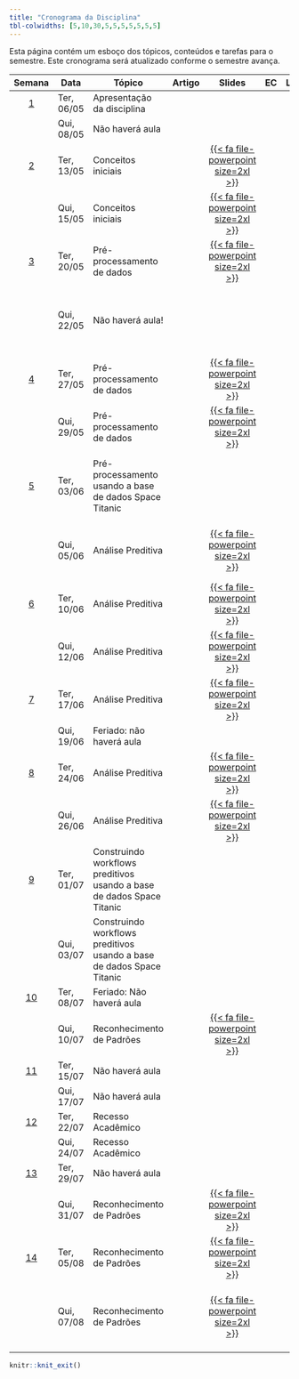 ```yaml
---
title: "Cronograma da Disciplina"
tbl-colwidths: [5,10,30,5,5,5,5,5,5,5]
---
```


Esta página contém um esboço dos tópicos, conteúdos e tarefas para o semestre. Este cronograma será atualizado conforme o semestre avança.

<!-- https://fontawesome.com/search?o=r&m=free -->
<!-- https://jpswalsh.github.io/academicons/ -->


<!-- [{{< fa file-pdf size=2xl >}}](/weeks/week-1.html#prepare){aria-label="Week 1 summary"}  |  [️](/slides/lec-1.html "Lecture slides"){aria-label="Lecture 1 slides"}  |       [{{< fa laptop-file size=2xl >}}](/ae/ae-0-movies.html "Application exercise"){aria-label="Application Exercise 0 instructions"} -->

<!-- {{< fa brands r-project size=2xl >}}  -  scripts -->
<!-- {{< fa file-powerpoint size=2xl >}}   -  slides -->
<!-- {{< fa laptop-file size=2xl >}}  -  estudo de caso -->
<!-- {{< fa file-pdf size=2xl >}}  -  artigo -->
<!-- {{< fa table size=2xl >}}  -  tabelas estatisticas -->
<!-- {{< fa file-lines size=2xl >}}  -  exercicios -->
<!-- {{< fa folder size=2xl >}}  -  material complementar -->
<!-- {{< fa list-check size=2xl >}}  -  projeto -->


::: column-screen-inset-right
| Semana | Data | Tópico | Artigo | Slides |EC |LE |Script  | MC | Projeto |
|:------:|--------|--------|:------:|:------:|:------:|:------:|:------:|:------:|:------:|
|  [1](programacao/semana-1.html)  | Ter, 06/05 | Apresentação da disciplina |  |  |  |  | | 
|  | Qui, 08/05 | Não haverá aula | |  | | | | | |
|  [2](programacao/semana-2.html)  | Ter, 13/05 | Conceitos iniciais | | [{{< fa file-powerpoint size=2xl >}}](/aulas/Conceitos%20iniciais/conceitos_iniciais.html "Conceitos iniciais"){aria-label="Conceitos iniciais"} | | | | | | 
|  | Qui, 15/05 | Conceitos iniciais | | [{{< fa file-powerpoint size=2xl >}}](/aulas/Conceitos%20iniciais/conceitos_iniciais.html#/importância-da-definição-dos-objetivos "Conceitos iniciais"){aria-label="Conceitos iniciais"} | | | | | | 
|  [3](programacao/semana-3.html)  | Ter, 20/05 | Pré-processamento de dados | | [{{< fa file-powerpoint size=2xl >}}](/aulas/Pre_processamento/pre_processamento.html#/processo-de-preparação-da-base-de-dados "Pré-processamento"){aria-label="Pré-processamento"} | | | | | | 
|                           | Qui, 22/05 | Não haverá aula! |  |   | |  |   [{{< fa brands r-project size=2xl >}}](analise_dados/data_science.html "Script análise de dados"){aria-label="Script análise de dados"} ||
|  [4](programacao/semana-4.html)  | Ter, 27/05 | Pré-processamento de dados | | [{{< fa file-powerpoint size=2xl >}}](/aulas/Pre_processamento/pre_processamento.html#/tratamento-de-valores-inconsistentes "Tratamento de valores inconsistentes"){aria-label="Tratamento de valores inconsistentes"} | | | | | | 
|                           | Qui, 29/05 | Pré-processamento de dados |  | [{{< fa file-powerpoint size=2xl >}}](/aulas/Pre_processamento/pre_processamento.html#/transformação-de-dados "Transformação de dados"){aria-label="Transformação de dados"}  | |  |   ||
|  [5](programacao/semana-5.html)  | Ter, 03/06 | Pré-processamento usando a base de dados Space Titanic | |  | | |[{{< fa brands r-project size=2xl >}}](/analise_dados/space_titanic.html "Script análise de dados"){aria-label="Script análise de dados"} |[{{< fa folder size=2xl >}}](/material_complementar/tidymodels.html "Desvendando o pacote tidymodels"){aria-label="Desvendando o pacote tidymodels"} | | 
|                           | Qui, 05/06 | Análise Preditiva |  | [{{< fa file-powerpoint size=2xl >}}](/aulas/Analise_preditiva/preditiva.html "Análise preditiva"){aria-label="Análise preditiva"}  | |  |   ||[{{< fa list-check size=2xl >}}](/projeto/projeto_avaliativo.html "Projeto: fase 1 e fase 2"){aria-label="Projeto: fase 1 e fase 2"}
|  [6](programacao/semana-6.html)  | Ter, 10/06 | Análise Preditiva | | [{{< fa file-powerpoint size=2xl >}}](/aulas/Analise_preditiva/preditiva.html#/métricas-derivadas-da-matriz-de-confusão "Métricas de avaliação"){aria-label="Métricas de avaliação"} | | | |[{{< fa folder size=2xl >}}](/material_complementar/desbalanceamento.html "Desbalanceamento de Classes"){aria-label="Desbalanceamento de Classes"} | | 
|                           | Qui, 12/06 | Análise Preditiva |  | [{{< fa file-powerpoint size=2xl >}}](/aulas/Analise_preditiva/preditiva.html#/trade-off-bias-variância "Trade-off Bias-Variância"){aria-label="Trade-off Bias-Variância"}  | |  |   ||
|  [7](programacao/semana-7.html)  | Ter, 17/06 | Análise Preditiva | | [{{< fa file-powerpoint size=2xl >}}](/aulas/Analise_preditiva/preditiva.html#/algoritmo-naive-bayes "Algoritmo Naive Bayes"){aria-label="Algoritmo Naive Bayes"} | | | |[{{< fa folder size=2xl >}}](/material_complementar/vazamento.html "Vazamento de dados"){aria-label="Vazamento de dados"} | | 
|                           | Qui, 19/06 | Feriado: não  haverá aula |  | | |  |   ||
|  [8](programacao/semana-8.html)  | Ter, 24/06 | Análise Preditiva | | [{{< fa file-powerpoint size=2xl >}}](/aulas/Analise_preditiva/preditiva.html#/random-forests "Algoritmo Random Forests"){aria-label="Algoritmo Random Forests"} | | | | | | 
|                           | Qui, 26/06 | Análise Preditiva | | [{{< fa file-powerpoint size=2xl >}}](/aulas/Analise_preditiva/preditiva.html#/redes-neurais-artificiais "Redes Neurais Artificiais"){aria-label="Redes Neurais Artificiais"} | | | | | |
|  [9](programacao/semana-9.html)  | Ter, 01/07 | Construindo workflows preditivos usando a base de dados Space Titanic | |  | | |[{{< fa brands r-project size=2xl >}}](/analise_dados/space_titanic_workflow.html "Script análise de dados"){aria-label="Script análise de dados"} |  |[{{< fa list-check size=2xl >}}](/projeto/projeto_avaliativo.html#fase-3-construção-e-avaliação-de-modelos-preditivos "Projeto: fase 3"){aria-label="Projeto: fase 3"}|
|                           | Qui, 03/07 | Construindo workflows preditivos usando a base de dados Space Titanic | |  | | |[{{< fa brands r-project size=2xl >}}](/analise_dados/space_titanic_workflow.html#visualizando-resultados "Script análise de dados"){aria-label="Script análise de dados"} | | |
|  [10](programacao/semana-10.html)  | Ter, 08/07 | Feriado: Não haverá aula | |  | | ||  ||
|                           | Qui, 10/07 | Reconhecimento de Padrões | | [{{< fa file-powerpoint size=2xl >}}](/aulas/Reconhecimento_padroes/padroes.html "Reconhecimento de Padrões"){aria-label="Reconhecimento de Padrões"} | | || | |
|  [11](programacao/semana-11.html)  | Ter, 15/07 | Não haverá aula | |  | | ||  ||
|                           | Qui, 17/07 | Não haverá aula | |  | | || | |
|  [12](programacao/semana-12.html)  | Ter, 22/07 | Recesso Acadêmico | |  | | ||  ||
|                           | Qui, 24/07 | Recesso Acadêmico | |  | | || | |
|  [13](programacao/semana-13.html)  | Ter, 29/07 | Não haverá aula | |  | | ||  ||
|                           | Qui, 31/07 | Reconhecimento de Padrões | | [{{< fa file-powerpoint size=2xl >}}](/aulas/Reconhecimento_padroes/padroes.html#/métodos-não-hierárquicos "Métodos não hierárquicos"){aria-label="Métodos não hierárquicos"} | | || | |
|  [14](programacao/semana-14.html)  | Ter, 05/08 | Reconhecimento de Padrões | | [{{< fa file-powerpoint size=2xl >}}](/aulas/Reconhecimento_padroes/padroes.html#/método-mean-shift "Método Mean Shift"){aria-label="Método Mean Shift"} | | ||  ||
|                           | Qui, 07/08 | Reconhecimento de Padrões | | [{{< fa file-powerpoint size=2xl >}}](/aulas/Reconhecimento_padroes/padroes.html#/método-mean-shift "Método Mean Shift"){aria-label="Método Mean Shift"} | | |[{{< fa brands r-project size=2xl >}}](analise_dados/space_titanic_cluster.html "Script análise de dados"){aria-label="Script análise de dados"}|  |[{{< fa list-check size=2xl >}}](/projeto/projeto_avaliativo.html#fase-4-reconhecimento-de-padrões-e-segmentação-de-clientes "Projeto: fase 4"){aria-label="Projeto: fase 4"}|
:::

```r
knitr::knit_exit()
```

